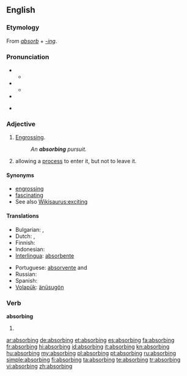 ==English==

===Etymology===
From ''[[absorb]]'' + ''[[-ing]]''.

===Pronunciation===
* {{a|RP}}
** {{IPA|/əbˈzɔːbɪŋ/|/əbˈsɔːbɪŋ/}}
* {{a|US}}
** {{IPA|/æbˈzɔːrbɪŋ/|/æbˈsɔːrbɪŋ/}}
* {{audio|en-us-absorbing.ogg|Audio (US)}}

* {{rhymes|ɔː(r)bɪŋ}}

===Adjective===
{{en-adj}}

# [[engross|Engrossing]].
#: ''An '''absorbing''' pursuit.''
# {{mathematics|stochastic processes|of a [[state]]}} allowing a [[process]] to enter it, but not to leave it.

====Synonyms====
* [[engrossing]]
* [[fascinating]]
* See also [[Wikisaurus:exciting]]

====Translations====
{{trans-top|engrossing}}
* Bulgarian: {{t|bg|поглъщащ}},  {{t|bg|увлекателен}}
* Dutch: {{t+|nl|boeiend}}, {{t-|nl|grijpend}}
* Finnish: {{t-|fi|mukaansatempaava}}
* Indonesian: {{t+|id|penyerap|xs=Indonesian}}
* [[Interlingua]]: [[absorbente]]
{{trans-mid}}
* Portuguese: [[absorvente]] {{m}} and {{f}}
* Russian: {{t+|ru|увлекательный|m}}
* Spanish: {{t+|es|absorbente}}
* [[Volapük]]: [[änüsugön]]
{{trans-bottom}}
{{trans-top|math: of a state}}
{{trans-mid}}
{{trans-bottom}}

===Verb===
'''absorbing'''

# {{present participle of|[[absorb]]}}

[[ar:absorbing]]
[[de:absorbing]]
[[et:absorbing]]
[[es:absorbing]]
[[fa:absorbing]]
[[fr:absorbing]]
[[hi:absorbing]]
[[id:absorbing]]
[[it:absorbing]]
[[kn:absorbing]]
[[hu:absorbing]]
[[my:absorbing]]
[[pl:absorbing]]
[[pt:absorbing]]
[[ru:absorbing]]
[[simple:absorbing]]
[[fi:absorbing]]
[[ta:absorbing]]
[[te:absorbing]]
[[tr:absorbing]]
[[vi:absorbing]]
[[zh:absorbing]]